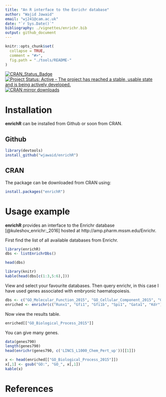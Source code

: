 ```yaml
---
title: "An R interface to the Enrichr database"
author: "Wajid Jawaid"
email: "wj241@cam.ac.uk"
date: "`r Sys.Date()`"
bibliography: ./vignettes/enrichr.bib
output: github_document
---
```


<!-- README.md is generated from README.Rmd. Please edit that file -->

```r
knitr::opts_chunk$set(
  collapse = TRUE,
  comment = "#>",
  fig.path = "./tools/README-"
)
```

[![CRAN_Status_Badge](http://www.r-pkg.org/badges/version/enrichR)](https://cran.r-project.org/package=enrichR)
[![Project Status: Active - The project has reached a stable, usable state and is being actively developed.](http://www.repostatus.org/badges/latest/active.svg)](http://www.repostatus.org/#active)
[![CRAN mirror downloads](http://cranlogs.r-pkg.org/badges/enrichR)](https://cran.r-project.org/package=enrichR/)

# Installation

**enrichR** can be installed from Github or soon from CRAN.

## Github

```r
library(devtools)
install_github("wjawaid/enrichR")
```

## CRAN

The package can be downloaded from CRAN using:

```r
install.packages("enrichR")
```

# Usage example

**enrichR** provides an interface to the Enrichr database [@kuleshov_enrichr:_2016] hosted at http://amp.pharm.mssm.edu/Enrichr.  

First find the list of all available databases from Enrichr.

```r
library(enrichR)
dbs <- listEnrichrDbs()
```

```r
head(dbs)
```

```r
library(knitr)
kable(head(dbs[c(1:3,5:6),]))
```

View and select your favourite databases. Then query enrichr, in this case I have used genes associated with embryonic haematopoiesis.

```r
dbs <- c("GO_Molecular_Function_2015", "GO_Cellular_Component_2015", "GO_Biological_Process_2015")
enriched <- enrichr(c("Runx1", "Gfi1", "Gfi1b", "Spi1", "Gata1", "Kdr"), dbs)
```

Now view the results table.

```r
enriched[["GO_Biological_Process_2015"]]
```

You can give many genes.
```r
data(genes790)
length(genes790)
head(enrichr(genes790, c('LINCS_L1000_Chem_Pert_up'))[[1]])
```

```r
x <- head(enriched[["GO_Biological_Process_2015"]])
x[,1] <- gsub("GO:", "GO_", x[,1])
kable(x)
```

# References


